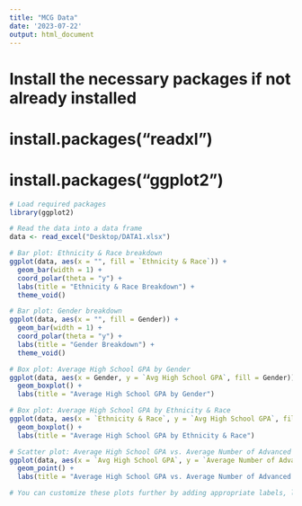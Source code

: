 ```yaml
---
title: "MCG Data"
date: '2023-07-22'
output: html_document
---
```


# Install the necessary packages if not already installed
# install.packages("readxl")
# install.packages("ggplot2")

```r
# Load required packages
library(ggplot2)

# Read the data into a data frame
data <- read_excel("Desktop/DATA1.xlsx")

# Bar plot: Ethnicity & Race breakdown
ggplot(data, aes(x = "", fill = `Ethnicity & Race`)) +
  geom_bar(width = 1) +
  coord_polar(theta = "y") +
  labs(title = "Ethnicity & Race Breakdown") +
  theme_void()

# Bar plot: Gender breakdown
ggplot(data, aes(x = "", fill = Gender)) +
  geom_bar(width = 1) +
  coord_polar(theta = "y") +
  labs(title = "Gender Breakdown") +
  theme_void()

# Box plot: Average High School GPA by Gender
ggplot(data, aes(x = Gender, y = `Avg High School GPA`, fill = Gender)) +
  geom_boxplot() +
  labs(title = "Average High School GPA by Gender")

# Box plot: Average High School GPA by Ethnicity & Race
ggplot(data, aes(x = `Ethnicity & Race`, y = `Avg High School GPA`, fill = `Ethnicity & Race`)) +
  geom_boxplot() +
  labs(title = "Average High School GPA by Ethnicity & Race")

# Scatter plot: Average High School GPA vs. Average Number of Advanced Courses
ggplot(data, aes(x = `Avg High School GPA`, y = `Average Number of Advanced Courses`, color = Gender)) +
  geom_point() +
  labs(title = "Average High School GPA vs. Average Number of Advanced Courses")

# You can customize these plots further by adding appropriate labels, legends, themes, etc. as per your requirements.


```

